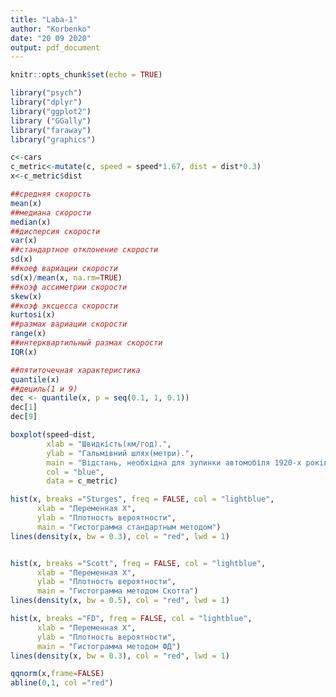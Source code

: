 ```yaml
---
title: "Laba-1"
author: "Korbenko"
date: "20 09 2020"
output: pdf_document
---
```


```r
knitr::opts_chunk$set(echo = TRUE)
```

```r
library("psych")
library("dplyr")
library("ggplot2")
library ("GGally")
library("faraway")
library("graphics")
```

```r
c<-cars
c_metric<-mutate(c, speed = speed*1.67, dist = dist*0.3)
x<-c_metric$dist
```

```r
##средняя скорость
mean(x)
##медиана скорости
median(x)
##дисперсия скорости
var(x)
##стандартное отклонение скорости
sd(x)
##коеф вариации скорости
sd(x)/mean(x, na.rm=TRUE)
##коэф ассиметрии скорости
skew(x)
##коэф эксцесса скорости
kurtosi(x)
##размах вариации скорости
range(x)
##интерквартильный размах скорости
IQR(x)
```

```r
##пятиточечная характеристика
quantile(x)
##дециль(1 и 9)
dec <- quantile(x, p = seq(0.1, 1, 0.1))
dec[1]
dec[9]
```
```r
boxplot(speed~dist,
        xlab = "Швидкість(км/год).",
        ylab = "Гальмівний шлях(метри).",
        main = "Відстань, необхідна для зупинки автомобіля 1920-х років.",
        col = "blue",
        data = c_metric)
```
```r
hist(x, breaks ="Sturges", freq = FALSE, col = "lightblue",
      xlab = "Переменная X",
      ylab = "Плотность вероятности",
      main = "Гистограмма стандартным методом")
lines(density(x, bw = 0.3), col = "red", lwd = 1)


hist(x, breaks ="Scott", freq = FALSE, col = "lightblue",
      xlab = "Переменная X",
      ylab = "Плотность вероятности",
      main = "Гистограмма методом Скотта")
lines(density(x, bw = 0.5), col = "red", lwd = 1)

hist(x, breaks ="FD", freq = FALSE, col = "lightblue",
      xlab = "Переменная X",
      ylab = "Плотность вероятности",
      main = "Гистограмма методом ФД")
lines(density(x, bw = 0.3), col = "red", lwd = 1)
```
```r
qqnorm(x,frame=FALSE)
abline(0,1, col ="red")


```





